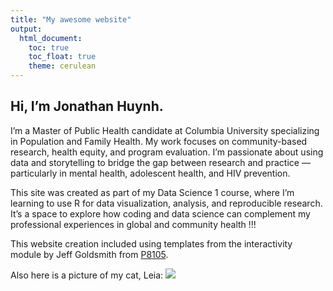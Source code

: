 ```yaml
---
title: "My awesome website"
output: 
  html_document:
    toc: true
    toc_float: true
    theme: cerulean
---
```


## Hi, I’m Jonathan Huynh.

I’m a Master of Public Health candidate at Columbia University specializing in Population and Family Health. My work focuses on community-based research, health equity, and program evaluation. I’m passionate about using data and storytelling to bridge the gap between research and practice — particularly in mental health, adolescent health, and HIV prevention.

This site was created as part of my Data Science 1 course, where I’m learning to use R for data visualization, analysis, and reproducible research. It’s a space to explore how coding and data science can complement my professional experiences in global and community health !!! 

This website creation included using templates from the interactivity module by Jeff Goldsmith from [P8105](https://p8105.com/index.html).

Also here is a picture of my cat, Leia: 
![](Pictures/Leia.png)
